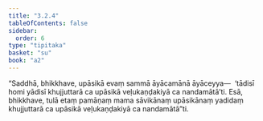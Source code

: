 ```yaml
---
title: "3.2.4"
tableOfContents: false
sidebar:
  order: 6
type: "tipitaka"
basket: "su"
book: "a2"
---
```



<DynamicBreadcrumb />

<Division number="134" book="a2" bookNo="15" page="88">

<Paragraph number="220" book="a2">
“Saddhā, bhikkhave, upāsikā evaṃ sammā āyācamānā āyāceyya—  ‘tādisī homi yādisī khujjuttarā ca upāsikā veḷukaṇḍakiyā ca nandamātā’ti. Esā, bhikkhave, tulā etaṃ pamāṇaṃ mama sāvikānaṃ upāsikānaṃ yadidaṃ khujjuttarā ca upāsikā veḷukaṇḍakiyā ca nandamātā”ti.
</Paragraph>
</Division>